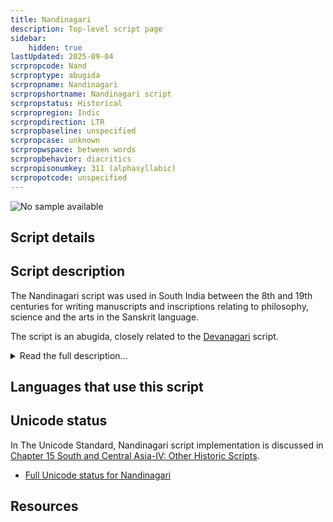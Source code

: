```yaml
---
title: Nandinagari
description: Top-level script page
sidebar:
    hidden: true
lastUpdated: 2025-09-04
scrpropcode: Nand
scrproptype: abugida
scrpropname: Nandinagari
scrpropshortname: Nandinagari script
scrpropstatus: Historical
scrpropregion: Indic
scrpropdirection: LTR
scrpropbaseline: unspecified
scrpropcase: unknown
scrpropwspace: between words
scrpropbehavior: diacritics
scrpropisonumkey: 311 (alphasyllabic)
scrpropotcode: unspecified
---
```



![No sample available](../images/nosample.png)



## Script details

<ScriptDetails />

## Script description

The Nandinagari script was used in South India between the 8th and 19th centuries for writing manuscripts and inscriptions relating to philosophy, science and the arts in the Sanskrit language.

The script is an abugida, closely related to the [Devanagari](/scrlang/scripts/deva) script.

<details>
<summary>Read the full description...</summary>The character repertoires of both scripts are identical, and the shapes of many characters are similar. However, the script is distinctive in its lack of a connecting headline and in the shapes of most conjuncts and some individual characters. These differences are significant enough that Nandinagari has been proposed separately for encoding in Unicode.

Nandinagari is written from left to right, with spaces between words. The script includes 34 consonant characters, each representing a syllable with an inherent /a/ vowel; 13 vowel signs, which are added to the consonant to change the inherent vowel; a virama, which can be used to cancel the vowel entirely and 10 vowel characters, which are used to write independent vowels (e.g. at the start of a word, with no preceding consonant to attach to). There is a set of digits from 0-9. Standard Indic punctuation is used as in Devanagari, as are the _anusvara_, _candrabindu_ and _visarga_ characters. There is also limited evidence of three diacritics used for marking Vedic accents.

Although the script is no longer used to produce new texts, it is used by scholars specialising in the decipherment and preservation of ancient manuscripts. It is also used by students of the Hindu shastras (sacred Vedic texts), particularly students of Madhva Vaishnavism (the Hindu reformer Sri Madhvacharya’s interpretation of the Vedas, espousing a monotheistic veneration of Vishnu).
</details>

## Languages that use this script

<WsList script='Nand' wsMax='5' />

## Unicode status

In The Unicode Standard, Nandinagari script implementation is discussed in [Chapter 15 South and Central Asia-IV: Other Historic Scripts](http://www.unicode.org/versions/latest/ch15.pdf).

- [Full Unicode status for Nandinagari](/scrlang/unicode/nand-unicode)



## Resources

<ScriptResources detailSummary='seemore' />

